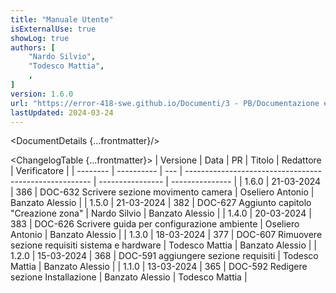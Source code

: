 ```yaml
---
title: "Manuale Utente"
isExternalUse: true
showLog: true
authors: [
	"Nardo Silvio",
	"Todesco Mattia",
	,
]
version: 1.6.0
url: "https://error-418-swe.github.io/Documenti/3 - PB/Documentazione esterna/Manuale Utente_v1.6.0.pdf"
lastUpdated: 2024-03-24
---
```



<DocumentDetails {...frontmatter}/>

<ChangelogTable {...frontmatter}>
| Versione | Data       | PR  | Titolo                                                 | Redattore        | Verificatore    |
| -------- | ---------- | --- | ------------------------------------------------------ | ---------------- | --------------- |
| 1.6.0    | 21-03-2024 | 386 | DOC-632 Scrivere sezione movimento camera              | Oseliero Antonio | Banzato Alessio |
| 1.5.0    | 21-03-2024 | 382 | DOC-627 Aggiunto capitolo "Creazione zona"             | Nardo Silvio     | Banzato Alessio |
| 1.4.0    | 20-03-2024 | 383 | DOC-626 Scrivere guida per configurazione ambiente     | Oseliero Antonio | Banzato Alessio |
| 1.3.0    | 18-03-2024 | 377 | DOC-607 Rimuovere sezione requisiti sistema e hardware | Todesco Mattia   | Banzato Alessio |
| 1.2.0    | 15-03-2024 | 368 | DOC-591 aggiungere sezione requisiti                   | Todesco Mattia   | Banzato Alessio |
| 1.1.0    | 13-03-2024 | 365 | DOC-592 Redigere sezione Installazione                 | Banzato Alessio  | Todesco Mattia  |
</ChangelogTable>

